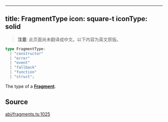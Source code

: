 <!-- AUTO-GENERATED-CONTENT:START (ENGLISH-COPY) -->
---
title: FragmentType
icon: square-t
iconType: solid
---

> **注意**: 此页面尚未翻译成中文。以下内容为英文原版。

```ts
type FragmentType: 
  | "constructor"
  | "error"
  | "event"
  | "fallback"
  | "function"
  | "struct";
```

The type of a [**Fragment**](/cn/sdk/content/classes/Fragment).

## Source

[abi/fragments.ts:1025](https://github.com/dominant-strategies/quais.js/blob/c1c12d43f9d34c6baad2b0542bd6d0acd6fefcbf/src/abi/fragments.ts#L1025)
